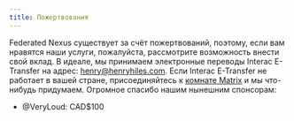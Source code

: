 ```yaml
---
title: Пожертвования
---
```


Federated Nexus существует за счёт пожертвований, поэтому, если вам нравятся наши услуги, пожалуйста, рассмотрите возможность внести свой вклад. В идеале, мы принимаем электронные переводы Interac E-Transfer на адрес: henry@henryhiles.com. Если Interac E-Transfer не работает в вашей стране, присоединяйтесь к [комнате Matrix](https://matrix.to/#/#community:federated.nexus) и мы что-нибудь придумаем. Огромное спасибо нашим нынешним спонсорам:

- @VeryLoud: CAD$100
